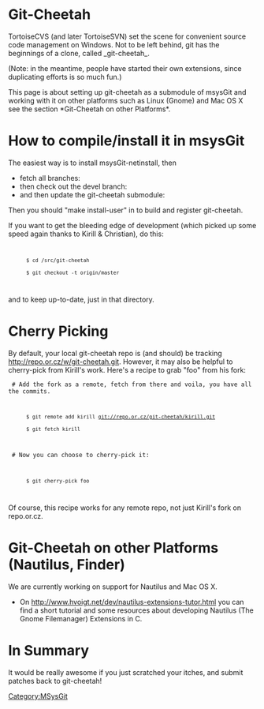 <!-- #summary About git-cheetah as a submodule of msysGit -->

= Git-Cheetah =

TortoiseCVS (and later TortoiseSVN) set the scene for convenient source code management on Windows.  Not to be left behind, git has the beginnings of a clone, called _git-cheetah_.

(Note: in the meantime, people have started their own extensions, since duplicating efforts is so much fun.)

This page is about setting up git-cheetah as a submodule of msysGit and working with it on other platforms such as Linux (Gnome) and Mac OS X see the section *Git-Cheetah on other Platforms*.

= How to compile/install it in msysGit =

The easiest way is to install msysGit-netinstall, then

* fetch all branches: {{{cd / && git fetch}}}
* then check out the devel branch: {{{git checkout -t origin/devel}}}
* and then update the git-cheetah submodule: {{{git submodule update --init src/git-cheetah}}}

Then you should "make install-user" in {{{/src/git-cheetah/<your_platform>}}} to build and register git-cheetah.

If you want to get the bleeding edge of development (which picked up some speed again thanks to Kirill & Christian), do this:
<code>
       $ cd /src/git-cheetah
       $ git checkout -t origin/master
</code>
and to keep up-to-date, just {{{git pull}}} in that directory.

= Cherry Picking =
By default, your local git-cheetah repo is (and should) be tracking http://repo.or.cz/w/git-cheetah.git. However, it may also be helpful to cherry-pick from Kirill's work.  Here's a recipe to grab "foo" from his fork:

  # Add the fork as a remote, fetch from there and voila, you have all the commits.
<code>
       $ git remote add kirill git://repo.or.cz/git-cheetah/kirill.git
       $ git fetch kirill
</code>
  # Now you can choose to cherry-pick it:
<code>
       $ git cherry-pick foo
</code>

Of course, this recipe works for any remote repo, not just Kirill's fork on repo.or.cz.

= Git-Cheetah on other Platforms (Nautilus, Finder) =
We are currently working on support for Nautilus and Mac OS X.

* On http://www.hvoigt.net/dev/nautilus-extensions-tutor.html you can find a short tutorial and some resources about developing Nautilus (The Gnome Filemanager) Extensions in C.

= In Summary =
It would be really awesome if you just scratched your itches, and submit patches back to git-cheetah!
[[Category:MSysGit]]